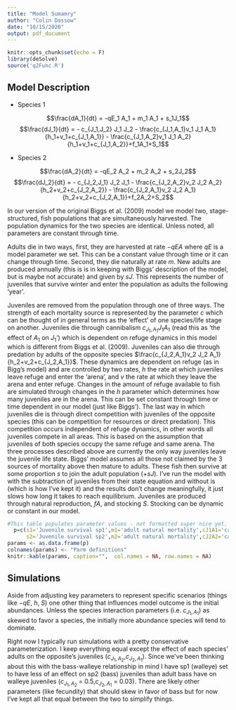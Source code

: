 ---
title: "Model Sumamry"
author: "Colin Dassow"
date: "10/15/2020"
output: pdf_document
---

```{r setup, include=FALSE}
knitr::opts_chunk$set(echo = F)
library(deSolve)
source('q2Func.R')
```

## Model Description

* Species 1
  
$$\frac{dA_1}{dt} = -qE_1 A_1 + m_1 A_1 + s_1J_1$$
$$\frac{dJ_1}{dt} = - c_{J_1,J_2} J_1 J_2 - \frac{c_{J_1,A_1}v_1 J_1 A_1}{h_1+v_1+c_{J_1,A_1}} - \frac{c_{J_1,A_2}v_1 J_1 A_2}{h_1+v_1+c_{J_1,A_2}}+f_1A_1+S_1$$

* Species 2
  
$$\frac{dA_2}{dt} = -qE_2 A_2 + m_2 A_2 + s_2J_2$$
$$\frac{dJ_2}{dt} = - c_{J_2,J_1} J_2 J_1 - \frac{c_{J_2,A_2}v_2 J_2 A_2}{h_2+v_2+c_{J_2,A_2}} - \frac{c_{J_2,A_1}v_2 J_2 A_1}{h_2+v_2+c_{J_2,A_1}}+f_2A_2+S_2$$

In our version of the original Biggs et al. (2009) model we model two, stage-structured, fish populations that are simultaneously harvested. The population dynamics for the two species are identical. Unless noted, all parameters are constant through time. 
  
  Adults die in two ways, first, they are harvested at rate $-qEA$ where $qE$ is a model parameter we set. This can be a constant value through time or it can change through time. Second, they die naturally at rate $m$. New adults are produced annually (this is is in keeping with Biggs' description of the model, but is maybe not accurate) and given by $sJ$. This represents the number of juveniles that survive winter and enter the population as adults the following 'year'. 

  Juveniles are removed from the population through one of three ways. The strength of each mortality source is represented by the parameter $c$ which can be thought of in general terms as the 'effect' of one species/life stage on another. Juveniles die through cannibalism $c_{J_1,A_1} J_1 A_1$ (read this as 'the effect of $A_1$ on $J_1$') which is dependent on refuge dynamics in this model which is different from Biggs et al. (2009). Juveniles can also die through predation by adults of the opposite species $\frac{c_{J_2,A_1}v_2 J_2 A_1}{h_2+v_2+c_{J_2,A_1}}$. These dynamics are dependent on refuge (as in Bigg's model) and are controlled by two rates, $h$ the rate at which juveniles leave refuge and enter the 'arena', and $v$ the rate at which they leave the arena and enter refuge. Changes in the amount of refuge available to fish are simulated through changes in the $h$ parameter which determines how many juveniles are in the arena. This can be set constant through time or time dependent in our model (just like Biggs'). The last way in which juveniles die is through direct competition with juveniles of the opposite species (this can be competition for resources or direct predation). This competition occurs independent of refuge dynamics, in other words all juveniles compete in all areas. This is based on the assumption that juveniles of both species occupy the same refuge and same arena. The three processes described above are currently the only way juveniles leave the juvenile life state. Biggs' model assumes all those not claimed by the 3 sources of mortality above then mature to adults. These fish then survive at some proportion $s$ to join the adult population ($+sJ$). I've run the model with with the subtraction of juveniles from their state equation and without is (which is how I've kept it) and the results don't change meaningfully, it just slows how long it takes to reach equilibrium. Juveniles are produced through natural reproduction, $fA$, and stocking $S$. Stocking can be dynamic or constant in our model. 

```{r,echo=FALSE, cash=TRUE, cash.comments=F}
#This table populates parameter values - not formatted super nice yet. - can throw this in the supplement if we want it there. 
  p=c(s1='Juvenile survival sp1',m1='adult natural mortality',cJ1A1='cannibalism',cJ1A2='predation by sp2',cJ1J2='Juvenile competition',v1='rate sp1 juveniles enter FA',f1='fecundidty sp1', h1='rate sp1 juveniles leave FA', S1='stocking species 1', qE1='harvest rate sp1',
      s2='Juvenile survival sp2',m2='adult natural mortality',cJ2A2='cannibalism',cJ2A1='predation by sp1',cJ2J1='Juvenile competition',v2='rate sp2 juveniles enter FA',f2='fecundidty sp1', h2='rate sp2 juveniles leave FA', S2='stocking species 2', qE2='harvest rate sp2')
params <- as.data.frame(p)
colnames(params) <- "Parm definitions"
knitr::kable(params, caption="",  col.names = NA, row.names = NA)
```

## Simulations

Aside from adjusting key parameters to represent specific scenarios (things like $-qE$, $h$, $S$) one other thing that influences model outcome is the initial abundances. Unless the species interaction parameters (i.e. $c_{J_1,A_1}$) as skewed to favor a species, the initially more abundance species will tend to dominate. 

Right now I typically run simulations with a pretty conservative parameterization. I keep everything equal except the effect of each species' adults on the opposite's juveniles ($c_{J_1,A_2}$,$c_{J_2,A_1}$). Since we've been thinking about this with the bass-walleye relationship in mind I have sp1 (walleye) set to have less of an effect on sp2 (bass) juveniles than adult bass have on walleye juveniles ($c_{J_1,A_2}$ = 0.5,$c_{J_2,A_1}$ = 0.03). There are likely other parameters (like fecundity) that should skew in favor of bass but for now I've kept all that equal between the two to simplify things. 


